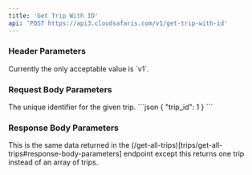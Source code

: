 ```yaml
---
title: 'Get Trip With ID'
api: 'POST https://api3.cloudsafaris.com/v1/get-trip-with-id'
---
```


### Header Parameters
<ParamField header="CloudSafaris-API-Version" type="string" default="v1">
  Currently the only acceptable value is `v1`.
</ParamField>

### Request Body Parameters
<ParamField body="trip_id" type="number">
    The unique identifier for the given trip.
</ResponseField>


<RequestExample>
```json
  {
    "trip_id": 1
  }
```
</RequestExample>

### Response Body Parameters
<ResponseField name="data" type="object">
    This is the same data returned in the (/get-all-trips)[trips/get-all-trips#response-body-parameters] endpoint except this returns one trip instead of an array of trips.
</ResponseField>